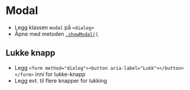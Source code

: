 
<Meta of={stories} />

# Modal

- Legg klassen `modal` på `<dialog>`
- Åpne med metoden [`.showModal()`](https://developer.mozilla.org/en-US/docs/Web/API/HTMLDialogElement/showModal)

<Canvas of={stories.Default} />

## Lukke knapp

- Legg `<form method="dialog"><button aria-label="Lukk"></button></form>` inni for lukke-knapp
- Legg evt. til flere knapper for lukking

<Canvas of={stories.WithClose} />